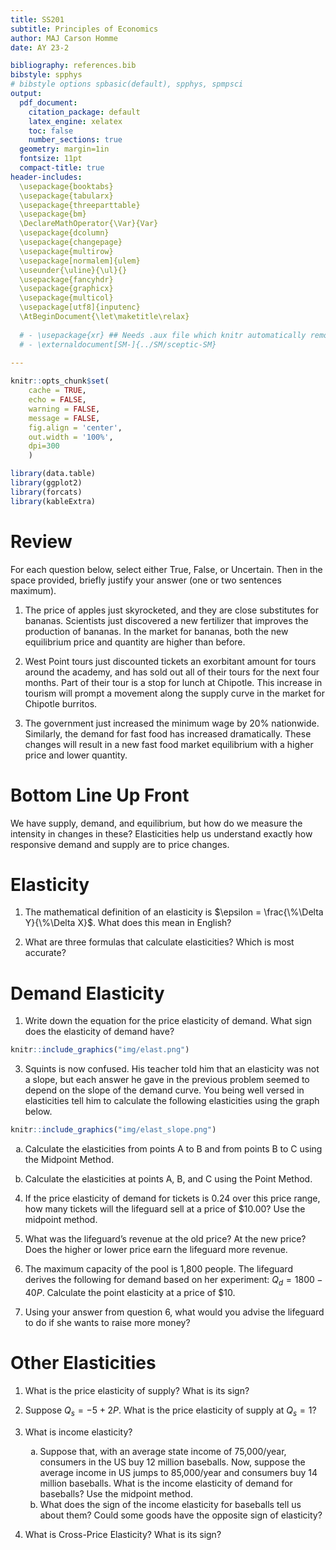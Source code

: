 ```yaml
---
title: SS201
subtitle: Principles of Economics
author: MAJ Carson Homme
date: AY 23-2

bibliography: references.bib
bibstyle: spphys
# bibstyle options spbasic(default), spphys, spmpsci
output:
  pdf_document:
    citation_package: default
    latex_engine: xelatex
    toc: false
    number_sections: true
  geometry: margin=1in
  fontsize: 11pt
  compact-title: true
header-includes: 
  \usepackage{booktabs}
  \usepackage{tabularx}
  \usepackage{threeparttable}
  \usepackage{bm}
  \DeclareMathOperator{\Var}{Var}
  \usepackage{dcolumn}
  \usepackage{changepage}
  \usepackage{multirow}
  \usepackage[normalem]{ulem}
  \useunder{\uline}{\ul}{}
  \usepackage{fancyhdr}
  \usepackage{graphicx}
  \usepackage{multicol}
  \usepackage[utf8]{inputenc}
  \AtBeginDocument{\let\maketitle\relax}
  
  # - \usepackage{xr} ## Needs .aux file which knitr automatically removes
  # - \externaldocument[SM-]{../SM/sceptic-SM}
  
---
```


```r
knitr::opts_chunk$set(
	cache = TRUE, 
	echo = FALSE, 
	warning = FALSE,
	message = FALSE,
	fig.align = 'center',
	out.width = '100%',
	dpi=300
	)
```

```r
library(data.table)
library(ggplot2)
library(forcats)
library(kableExtra)
```


\fancyhf{}
\begin{center}
    \Large
    \textbf{
    \textit{SS201: Principles of Economics} \\ 
    AY 23-2 \\ 
    }
    Lesson 7: Elasticity
\end{center}
\fancyfoot[C]{\thepage}

# Review {#sec:review}

For each question below, select either True, False, or Uncertain. Then in the space provided, briefly justify your answer (one or two sentences maximum).


\begin{center}
True \hspace{3cm} False \hspace{3cm} Uncertain
\end{center}

1. The price of apples just skyrocketed, and they are close substitutes for bananas. Scientists just discovered a new fertilizer that improves the production of bananas. In the market for bananas, both the new equilibrium price and quantity are higher than before.

  \vspace{3cm}

\begin{center}
True \hspace{3cm} False \hspace{3cm} Uncertain
\end{center}

2. West Point tours just discounted tickets an exorbitant amount for tours around the academy, and has sold out all of their tours for the next four months. Part of their tour is a stop for lunch at Chipotle. This increase in tourism will prompt a movement along the supply curve in the market for Chipotle burritos. 

  \vspace{3cm}

\begin{center}
True \hspace{3cm} False \hspace{3cm} Uncertain
\end{center}

3. The government just increased the minimum wage by 20\% nationwide. Similarly, the demand for fast food has increased dramatically. These changes will result in a new fast food market equilibrium with a higher price and lower quantity.   

  \vspace{3cm}

\pagebreak

# Bottom Line Up Front {#sec:bluf}
We have supply, demand, and equilibrium, but how do we measure the intensity in changes in these? Elasticities help us understand exactly how responsive demand and supply are to price changes.

# Elasticity {#sec:elast}

1. The mathematical definition of an elasticity is $\epsilon = \frac{\%\Delta Y}{\%\Delta X}$. What does this mean in English?
\vspace{3cm}

2. What are three formulas that calculate elasticities? Which is most accurate?
\vspace{5cm}

# Demand Elasticity {#sec:demand}

1. Write down the equation for the price elasticity of demand. What sign does the elasticity of demand have?
\vspace{3cm}

\hspace{0.5cm}  \begin{minipage}[t]{0.55\textwidth}
    \vspace{0pt}
2. Squints Palladorous needs some help with his economics homework. His teacher gave him the graphs of 5 different demand curves for 5 different goods below with the following instructions:
    
    \hspace{0.75cm} a. Below each graph, label the graph with a description of the type of elasticity demand shown: perfectly elastic, elastic, unit elastic, inelastic, perfectly inelastic (there is exactly one graph of each type).

    \hspace{0.75cm} b. Below each graph, write down the value or range of values for elasticity that correspond to this type of demand elasticity.

    \hspace{0.75cm} c. Each graph pertains to one of the following goods: Babe Ruth Baseball Cards, home appliances, insulin, eggs, and beef. Match each graph to a good that fits the picture best, assuming that each good matches one picture.

\end{minipage}
\hfill
\begin{minipage}[t]{0.35\textwidth}
    \vspace{0pt}
    \centering
    \includegraphics[width=\linewidth]{img/squints.jpg}
\end{minipage}

\vspace{1cm}

```r
knitr::include_graphics("img/elast.png")
```

\pagebreak

3. Squints is now confused. His teacher told him that an elasticity was not a slope, but each answer he gave in the previous problem seemed to depend on the slope of the demand curve. You being well versed in elasticities tell him to calculate the following elasticities using the graph below.

```r
knitr::include_graphics("img/elast_slope.png")
```

\hspace{2cm} a. Calculate the elasticities from points A to B and from points B to C using the Midpoint Method. \vspace{3cm}
    
\hspace{2cm} b. Calculate the elasticities at points A, B, and C using the Point Method. \vspace{3cm}

\pagebreak

\hspace{0.5cm}  \begin{minipage}[t]{0.55\textwidth}
    \vspace{0pt}
The head lifeguard of a swimming pool decides to try to increase revenue by increasing the price of a ticket from \$7.50 to \$10.00. At a price of \$7.50, she sold 1500 tickets.

\end{minipage}
\hfill
\begin{minipage}[t]{0.35\textwidth}
    \vspace{0pt}
    \centering
    \includegraphics[width=\linewidth]{img/wendy.jpg}
\end{minipage}

\vspace{1cm}

4. If the price elasticity of demand for tickets is 0.24 over this price range, how many tickets will the lifeguard sell at a price of $10.00? Use the midpoint method. \vspace{3cm}

5. What was the lifeguard’s revenue at the old price? At the new price? Does the higher or lower price earn the lifeguard more revenue. \vspace{3cm}

6. The maximum capacity of the pool is 1,800 people. The lifeguard derives the following for demand based on her experiment: $Q_d =1800 - 40P$. Calculate the point elasticity at a price of \$10. \vspace{3cm}

7. Using your answer from question 6, what would you advise the lifeguard to do if she wants to raise more money? \vspace{3cm}



\pagebreak
# Other Elasticities {#sec:other}

1. What is the price elasticity of supply? What is its sign? \vspace{3cm}

2. Suppose $Q_s = -5 + 2P$. What is the price elasticity of supply at $Q_s=1$? \vspace{3cm}

3. What is income elasticity? \vspace{3cm}

    a. Suppose that, with an average state income of 75,000/year, consumers in the US buy 12 million baseballs. Now, suppose the average income in US jumps to 85,000/year and consumers buy 14 million baseballs. What is the income elasticity of demand for baseballs? Use the midpoint method. 
    \vspace{3cm}
    b. What does the sign of the income elasticity for baseballs tell us about them? Could some goods have the opposite sign of elasticity?
    \vspace{3cm}
4. What is Cross-Price Elasticity? What is its sign?


